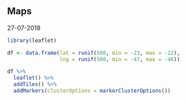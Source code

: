## Maps

27-07-2018

```r
library(leaflet)

df <- data.frame(lat = runif(500, min = -23, max = -22),
                 lng = runif(500, min = -47, max = -46))

df %>% 
  leaflet() %>%
  addTiles() %>%
  addMarkers(clusterOptions = markerClusterOptions())
```
